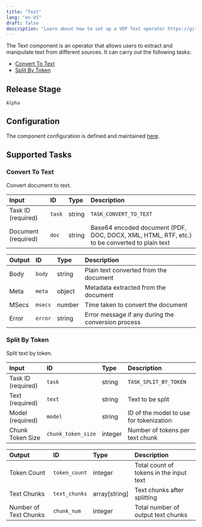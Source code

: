 ```yaml
---
title: "Text"
lang: "en-US"
draft: false
description: "Learn about how to set up a VDP Text operator https://github.com/instill-ai/instill-core"
---
```


The Text component is an operator that allows users to extract and manipulate text from different sources.
It can carry out the following tasks:

- [Convert To Text](#convert-to-text)
- [Split By Token](#split-by-token)

## Release Stage

`Alpha`

## Configuration

The component configuration is defined and maintained [here](https://github.com/instill-ai/component/blob/main/operator/text/v0/config/definition.json).

## Supported Tasks

### Convert To Text

Convert document to text.

| Input | ID | Type | Description |
| :--- | :--- | :--- | :--- |
| Task ID (required) | `task` | string | `TASK_CONVERT_TO_TEXT` |
| Document (required) | `doc` | string | Base64 encoded document (PDF, DOC, DOCX, XML, HTML, RTF, etc.) to be converted to plain text |

| Output | ID | Type | Description |
| :--- | :--- | :--- | :--- |
| Body | `body` | string | Plain text converted from the document |
| Meta | `meta` | object | Metadata extracted from the document |
| MSecs | `msecs` | number | Time taken to convert the document |
| Error | `error` | string | Error message if any during the conversion process |

### Split By Token

Split text by token.

| Input | ID | Type | Description |
| :--- | :--- | :--- | :--- |
| Task ID (required) | `task` | string | `TASK_SPLIT_BY_TOKEN` |
| Text (required) | `text` | string | Text to be split |
| Model (required) | `model` | string | ID of the model to use for tokenization |
| Chunk Token Size | `chunk_token_size` | integer | Number of tokens per text chunk |

| Output | ID | Type | Description |
| :--- | :--- | :--- | :--- |
| Token Count | `token_count` | integer | Total count of tokens in the input text |
| Text Chunks | `text_chunks` | array[string] | Text chunks after splitting |
| Number of Text Chunks | `chunk_num` | integer | Total number of output text chunks |
